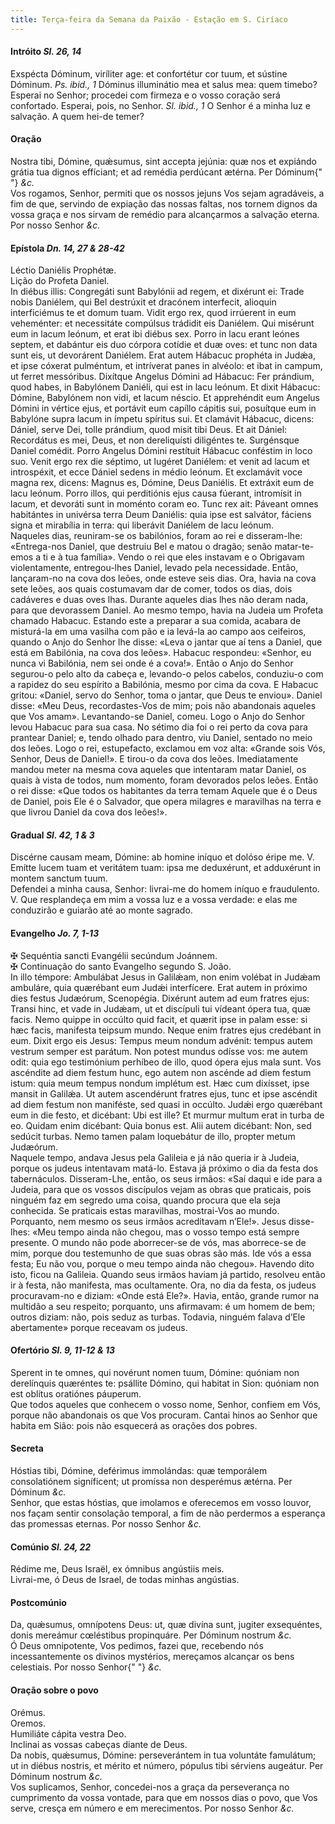 ```yaml
---
title: Terça-feira da Semana da Paixão - Estação em S. Ciríaco
---
```


<h4 class="text-center">
  Intróito <em>Sl. 26, 14</em>
</h4>
<div class="grid grid-cols-2 gap-5">
  <div class="col-6 dropcaps text-justify">
    Exspécta Dóminum, viríliter age: et confortétur cor tuum, et sústine
    Dóminum. <em>Ps. ibid., 1</em> Dóminus illuminátio mea et salus mea: quem
    timebo?
  </div>
  <div class="col-6 dropcaps text-justify">
    Esperai no Senhor; procedei com firmeza e o vosso coração será confortado.
    Esperai, pois, no Senhor. <em>Sl. ibid., 1</em> O Senhor é a minha luz e
    salvação. A quem hei-de temer?
  </div>
</div>

<h4 class="text-center">Oração</h4>
<div class="grid grid-cols-2 gap-5">
  <div class="col-6 dropcaps text-justify">
    Nostra tibi, Dómine, quǽsumus, sint accepta jejúnia: quæ nos et expiándo
    grátia tua dignos effíciant; et ad remédia perdúcant ætérna. Per Dóminum{" "}
    <em>&c.</em>
  </div>
  <div class="col-6 dropcaps text-justify">
    Vos rogamos, Senhor, permiti que os nossos jejuns Vos sejam agradáveis, a
    fim de que, servindo de expiação das nossas faltas, nos tornem dignos da
    vossa graça e nos sirvam de remédio para alcançarmos a salvação eterna. Por
    nosso Senhor <em>&c.</em>
  </div>
</div>

<h4 class="text-center">
  Epístola <em>Dn. 14, 27 & 28-42</em>
</h4>
<div class="grid grid-cols-2 gap-5">
  <div class="col-6 text-justify">Léctio Daniélis Prophétæ.</div>
  <div class="col-6 text-justify">Lição do Profeta Daniel.</div>
  <div class="col-6 dropcaps text-justify">
    In diébus illis: Congregáti sunt Babylónii ad regem, et dixérunt ei: Trade
    nobis Daniélem, qui Bel destrúxit et dracónem interfecit, alioquin
    interficiémus te et domum tuam. Vidit ergo rex, quod irrúerent in eum
    veheménter: et necessitáte compúlsus trádidit eis Daniélem. Qui misérunt eum
    in lacum leónum, et erat ibi diébus sex. Porro in lacu erant leónes septem,
    et dabántur eis duo córpora cotídie et duæ oves: et tunc non data sunt eis,
    ut devorárent Daniélem. Erat autem Hábacuc prophéta in Judǽa, et ipse
    cóxerat pulméntum, et intríverat panes in alvéolo: et ibat in campum, ut
    ferret messóribus. Dixítque Angelus Dómini ad Hábacuc: Fer prándium, quod
    habes, in Babylónem Daniéli, qui est in lacu leónum. Et dixit Hábacuc:
    Dómine, Babylónem non vidi, et lacum néscio. Et apprehéndit eum Angelus
    Dómini in vértice ejus, et portávit eum capíllo cápitis sui, posuítque eum
    in Babylóne supra lacum in ímpetu spíritus sui. Et clamávit Hábacuc, dicens:
    Dániel, serve Dei, tolle prándium, quod misit tibi Deus. Et ait Dániel:
    Recordátus es mei, Deus, et non dereliquísti diligéntes te. Surgénsque
    Daniel comédit. Porro Angelus Dómini restítuit Hábacuc conféstim in loco
    suo. Venit ergo rex die séptimo, ut lugéret Daniélem: et venit ad lacum et
    introspéxit, et ecce Dániel sedens in médio leónum. Et exclamávit voce magna
    rex, dicens: Magnus es, Dómine, Deus Daniélis. Et extráxit eum de lacu
    leónum. Porro illos, qui perditiónis ejus causa fúerant, intromísit in
    lacum, et devoráti sunt in moménto coram eo. Tunc rex ait: Páveant omnes
    habitántes in univérsa terra Deum Daniélis: quia ipse est salvátor, fáciens
    signa et mirabília in terra: qui liberávit Daniélem de lacu leónum.
  </div>
  <div class="col-6 dropcaps text-justify">
    Naqueles dias, reuniram-se os babilónios, foram ao rei e disseram-lhe:
    «Entrega-nos Daniel, que destruiu Bel e matou o dragão; senão matar-te-emos
    a ti e à tua família». Vendo o rei que eles instavam e o Obrigavam
    violentamente, entregou-lhes Daniel, levado pela necessidade. Então,
    lançaram-no na cova dos leões, onde esteve seis dias. Ora, havia na cova
    sete leões, aos quais costumavam dar de comer, todos os dias, dois cadáveres
    e duas oves lhas. Durante aqueles dias lhes não deram nada, para que
    devorassem Daniel. Ao mesmo tempo, havia na Judeia um Profeta chamado
    Habacuc. Estando este a preparar a sua comida, acabara de misturá-la em uma
    vasilha com pão e ia levá-la ao campo aos ceifeiros, quando o Anjo do Senhor
    lhe disse: «Leva o jantar que aí tens a Daniel, que está em Babilónia, na
    cova dos leões». Habacuc respondeu: «Senhor, eu nunca vi Babilónia, nem sei
    onde é a cova!». Então o Anjo do Senhor segurou-o pelo alto da cabeça e,
    levando-o pelos cabelos, conduziu-o com a rapidez do seu espírito a
    Babilónia, mesmo por cima da cova. E Habacuc gritou: «Daniel, servo do
    Senhor, toma o jantar, que Deus te enviou». Daniel disse: «Meu Deus,
    recordastes-Vos de mim; pois não abandonais aqueles que Vos amam».
    Levantando-se Daniel, comeu. Logo o Anjo do Senhor levou Habacuc para sua
    casa. No sétimo dia foi o rei perto da cova para prantear Daniel; e, tendo
    olhado para dentro, viu Daniel, sentado no meio dos leões. Logo o rei,
    estupefacto, exclamou em voz alta: «Grande sois Vós, Senhor, Deus de
    Daniel!». E tirou-o da cova dos leões. Imediatamente mandou meter na mesma
    cova aqueles que intentaram matar Daniel, os quais à vista de todos, num
    momento, foram devorados pelos leões. Então o rei disse: «Que todos os
    habitantes da terra temam Aquele que é o Deus de Daniel, pois Ele é o
    Salvador, que opera milagres e maravilhas na terra e que livrou Daniel da
    cova dos leões!».
  </div>
</div>

<h4 class="text-center">
  Gradual <em>Sl. 42, 1 & 3</em>
</h4>
<div class="grid grid-cols-2 gap-5">
  <div class="col-6 dropcaps text-justify">
    Discérne causam meam, Dómine: ab homine iníquo et dolóso éripe me. V. Emítte
    lucem tuam et veritátem tuam: ipsa me deduxérunt, et adduxérunt in montem
    sanctum tuum.
  </div>
  <div class="col-6 dropcaps text-justify">
    Defendei a minha causa, Senhor: livrai-me do homem iníquo e fraudulento. V.
    Que resplandeça em mim a vossa luz e a vossa verdade: e elas me conduzirão e
    guiarão até ao monte sagrado.
  </div>
</div>

<h4 class="text-center">
  Evangelho <em>Jo. 7, 1-13</em>
</h4>
<div class="grid grid-cols-2 gap-5">
  <div class="col-6 text-justify">
    <span class="text-danger">&#10016;</span> Sequéntia sancti Evangélii
    secúndum Joánnem.
  </div>
  <div class="col-6 text-justify">
    <span class="text-danger">&#10016;</span> Continuação do santo Evangelho
    segundo S. João.
  </div>
  <div class="col-6 dropcaps text-justify">
    In illo témpore: Ambulábat Jesus in Galilǽam, non enim volébat in Judǽam
    ambuláre, quia quærébant eum Judǽi interfícere. Erat autem in próximo dies
    festus Judæórum, Scenopégia. Dixérunt autem ad eum fratres ejus: Transi
    hinc, et vade in Judǽam, ut et discípuli tui vídeant ópera tua, quæ facis.
    Nemo quippe in occúlto quid facit, et quærit ipse in palam esse: si hæc
    facis, manifesta teipsum mundo. Neque enim fratres ejus credébant in eum.
    Dixit ergo eis Jesus: Tempus meum nondum advénit: tempus autem vestrum
    semper est parátum. Non potest mundus odísse vos: me autem odit: quia ego
    testimónium perhíbeo de illo, quod ópera ejus mala sunt. Vos ascéndite ad
    diem festum hunc, ego autem non ascénde ad diem festum istum: quia meum
    tempus nondum implétum est. Hæc cum dixísset, ipse mansit in Galilǽa. Ut
    autem ascendérunt fratres ejus, tunc et ipse ascéndit ad diem festum non
    maniféste, sed quasi in occúlto. Judǽi ergo quærébant eum in die festo, et
    dicébant: Ubi est ille? Et murmur multum erat in turba de eo. Quidam enim
    dicébant: Quia bonus est. Alii autem dicébant: Non, sed sedúcit turbas. Nemo
    tamen palam loquebátur de illo, propter metum Judæórum.
  </div>
  <div class="col-6 dropcaps text-justify">
    Naquele tempo, andava Jesus pela Galileia e já não queria ir à Judeia,
    porque os judeus intentavam matá-lo. Estava já próximo o dia da festa dos
    tabernáculos. Disseram-Lhe, então, os seus irmãos: «Saí daqui e ide para a
    Judeia, para que os vossos discípulos vejam as obras que praticais, pois
    ninguém faz em segredo uma coisa, quando procura que ela seja conhecida. Se
    praticais estas maravilhas, mostrai-Vos ao mundo. Porquanto, nem mesmo os
    seus irmãos acreditavam n’Ele!». Jesus disse-lhes: «Meu tempo ainda não
    chegou, mas o vosso tempo está sempre presente. O mundo não pode
    aborrecer-se de vós, mas aborrece-se de mim, porque dou testemunho de que
    suas obras são más. Ide vós a essa festa; Eu não vou, porque o meu tempo
    ainda não chegou». Havendo dito isto, ficou na Galileia. Quando seus irmãos
    haviam já partido, resolveu então ir à festa, não manifesta, mas
    ocultamente. Ora, no dia da festa, os judeus procuravam-no e diziam: «Onde
    está Ele?». Havia, então, grande rumor na multidão a seu respeito;
    porquanto, uns afirmavam: é um homem de bem; outros diziam: não, pois seduz
    as turbas. Todavia, ninguém falava d’Ele abertamente» porque receavam os
    judeus.
  </div>
</div>

<h4 class="text-center">
  Ofertório <em>Sl. 9, 11-12 & 13</em>
</h4>
<div class="grid grid-cols-2 gap-5">
  <div class="col-6 dropcaps text-justify">
    Sperent in te omnes, qui novérunt nomen tuum, Dómine: quóniam non
    derelínquis quæréntes te: psállite Dómino, qui habitat in Sion: quóniam non
    est oblítus oratiónes páuperum.
  </div>
  <div class="col-6 dropcaps text-justify">
    Que todos aqueles que conhecem o vosso nome, Senhor, confiem em Vós, porque
    não abandonais os que Vos procuram. Cantai hinos ao Senhor que habita em
    Sião: pois não esquecerá as orações dos pobres.
  </div>
</div>

<h4 class="text-center">Secreta</h4>
<div class="grid grid-cols-2 gap-5">
  <div class="col-6 dropcaps text-justify">
    Hóstias tibi, Dómine, deférimus immolándas: quæ temporálem consolatiónem
    signíficent; ut promíssa non desperémus ætérna. Per Dóminum <em>&c.</em>
  </div>
  <div class="col-6 dropcaps text-justify">
    Senhor, que estas hóstias, que imolamos e oferecemos em vosso louvor, nos
    façam sentir consolação temporal, a fim de não perdermos a esperança das
    promessas eternas. Por nosso Senhor <em>&c.</em>
  </div>
</div>

<h4 class="text-center">
  Comúnio <em>Sl. 24, 22</em>
</h4>
<div class="grid grid-cols-2 gap-5">
  <div class="col-6 dropcaps text-justify">
    Rédime me, Deus Israël, ex ómnibus angústiis meis.
  </div>
  <div class="col-6 dropcaps text-justify">
    Livrai-me, ó Deus de Israel, de todas minhas angústias.
  </div>
</div>

<h4 class="text-center">Postcomúnio</h4>
<div class="grid grid-cols-2 gap-5">
  <div class="col-6 dropcaps text-justify">
    Da, quǽsumus, omnípotens Deus: ut, quæ divína sunt, jugiter exsequéntes,
    donis mereámur cœléstibus propinquáre. Per Dóminum nostrum <em>&c.</em>
  </div>
  <div class="col-6 dropcaps text-justify">
    Ó Deus omnipotente, Vos pedimos, fazei que, recebendo nós incessantemente os
    divinos mystérios, mereçamos alcançar os bens celestiais. Por nosso Senhor{" "}
    <em>&c.</em>
  </div>
</div>

<h4 class="text-center">Oração sobre o povo</h4>
<div class="grid grid-cols-2 gap-5">
  <div class="col-6 text-danger text-center"> Orémus.</div>
  <div class="col-6 text-danger text-center"> Oremos.</div>
  <div class="col-6 text-justify">Humiliáte cápita vestra Deo.</div>
  <div class="col-6 text-justify">
    Inclinai as vossas cabeças diante de Deus.
  </div>
  <div class="col-6 text-justify">
    Da nobis, quǽsumus, Dómine: perseverántem in tua voluntáte famulátum; ut in
    diébus nostris, et mérito et número, pópulus tibi sérviens augeátur. Per
    Dóminum nostrum <em>&c.</em>
  </div>
  <div class="col-6 text-justify">
    Vos suplicamos, Senhor, concedei-nos a graça da perseverança no cumprimento
    da vossa vontade, para que em nossos dias o povo, que Vos serve, cresça em
    número e em merecimentos. Por nosso Senhor <em>&c.</em>
  </div>
</div>
